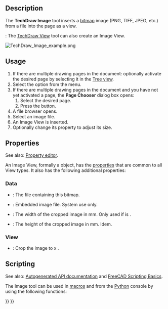 <languages/>
<translate>

<!--T:16-->
{{Docnav
|[[TechDraw_Symbol|Symbol]]
|[[TechDraw_ShareView|ShareView]]
|[[TechDraw_Workbench|TechDraw]]
|IconL=TechDraw_Symbol.svg
|IconR=TechDraw_ShareView.svg
|IconC=Workbench_TechDraw.svg
}}

<!--T:1-->
{{GuiCommand
|Name=TechDraw Image
|MenuLocation=TechDraw → TechDraw Views → Insert Bitmap Image
|Workbenches=[[TechDraw_Workbench|TechDraw]]
|SeeAlso=[[TechDraw_Symbol|TechDraw Symbol]]
}}

==Description== <!--T:2-->

<!--T:8-->
The '''TechDraw Image''' tool inserts a [[Bitmap|bitmap]] image (PNG, TIFF, JPEG, etc.) from a file into the page as a view.

<!--T:25-->
{{Version|1.0}}: The [[TechDraw_View|TechDraw View]] tool can also create an Image View.

</translate>
[[Image:TechDraw_Image_example.png]]
<translate>
<!--T:9-->
{{Caption|Image inserted in the drawing page}}

==Usage== <!--T:3-->

<!--T:10-->
# If there are multiple drawing pages in the document: optionally activate the desired page by selecting it in the [[Tree_view|Tree view]].
# Select the {{MenuCommand|TechDraw → TechDraw Views → [[Image:TechDraw_Image.svg|16px]] Insert Bitmap Image}} option from the menu.
# If there are multiple drawing pages in the document and you have not yet activated a page, the '''Page Chooser''' dialog box opens:
## Select the desired page.
## Press the {{Button|OK}} button.
# A file browser opens.
# Select an image file.
# An Image View is inserted.
# Optionally change its {{PropertyData|Scale}} property to adjust its size.

==Properties== <!--T:5-->

<!--T:26-->
See also: [[Property_editor|Property editor]].

<!--T:27-->
An Image View, formally a {{Incode|TechDraw::DrawViewImage}} object, has the [[TechDraw_View#Properties_Part_View|properties]] that are common to all View types. It also has the following additional properties:

=== Data === <!--T:19-->

<!--T:20-->
{{TitleProperty|Image}}

<!--T:21-->
* {{PropertyData|Image File|File}}: The file containing this bitmap.
* {{PropertyData|Image Included|FileIncluded}}: Embedded image file. System use only.
* {{PropertyData|Width|Float}}: The width of the cropped image in mm. Only used if {{PropertyView|Crop}} is {{TRUE}}.
* {{PropertyData|Height|Float}}: The height of the cropped image in mm. Idem.

=== View === <!--T:22-->

<!--T:23-->
{{TitleProperty|Image}}

<!--T:24-->
* {{PropertyView|Crop|Bool}}: Crop the image to {{PropertyData|Width}} x {{PropertyData|Height}}.

==Scripting== <!--T:6-->

<!--T:12-->
See also: [https://freecad.github.io/SourceDoc/ Autogenerated API documentation] and [[FreeCAD_Scripting_Basics|FreeCAD Scripting Basics]].

<!--T:13-->
The Image tool can be used in [[Macros|macros]] and from the [[Python|Python]] console by using the following functions:

</translate>
{{Code|code=
dvi = FreeCAD.ActiveDocument.addObject('TechDraw::DrawViewImage','TestImage')
rc = page.addView(dvi)
dvi.ImageFile = "pathToMy/imageFile.png"
dvi.Height = 200
dvi.Width  = 200
}}
<translate>


<!--T:17-->
{{Docnav
|[[TechDraw_Symbol|Symbol]]
|[[TechDraw_ShareView|ShareView]]
|[[TechDraw_Workbench|TechDraw]]
|IconL=TechDraw_Symbol.svg
|IconR=TechDraw_ShareView.svg
|IconC=Workbench_TechDraw.svg
}}

</translate>
{{TechDraw_Tools_navi{{#translation:}}}}
{{Userdocnavi{{#translation:}}}}